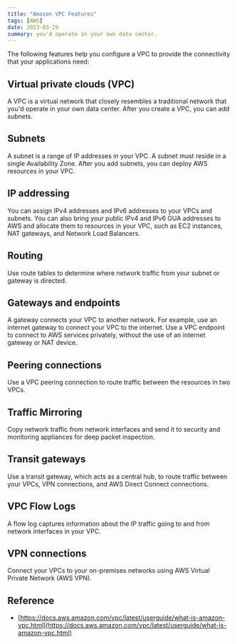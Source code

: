 ```yaml
---
title: "Amazon VPC Features"
tags: [AWS]
date: 2023-03-29
summary: you'd operate in your own data center.
---
```


The following features help you configure a VPC to provide the connectivity
that your applications need:

## Virtual private clouds (VPC)

A VPC is a virtual network that closely resembles a traditional network that
you'd operate in your own data center. After you create a VPC, you can add
subnets.

## Subnets

A subnet is a range of IP addresses in your VPC. A subnet must reside in a
single Availability Zone. After you add subnets, you can deploy AWS resources
in your VPC.

## IP addressing

You can assign IPv4 addresses and IPv6 addresses to your VPCs and subnets. You
can also bring your public IPv4 and IPv6 GUA addresses to AWS and allocate
them to resources in your VPC, such as EC2 instances, NAT gateways, and
Network Load Balancers.

## Routing

Use route tables to determine where network traffic from your subnet or
gateway is directed.

## Gateways and endpoints

A gateway connects your VPC to another network. For example, use an internet
gateway to connect your VPC to the internet. Use a VPC endpoint to connect to
AWS services privately, without the use of an internet gateway or NAT device.

## Peering connections

Use a VPC peering connection to route traffic between the resources in two
VPCs.

## Traffic Mirroring

Copy network traffic from network interfaces and send it to security and
monitoring appliances for deep packet inspection.

## Transit gateways

Use a transit gateway, which acts as a central hub, to route traffic between
your VPCs, VPN connections, and AWS Direct Connect connections.

## VPC Flow Logs

A flow log captures information about the IP traffic going to and from network
interfaces in your VPC.

## VPN connections

Connect your VPCs to your on-premises networks using AWS Virtual Private
Network (AWS VPN).

## Reference

- [https://docs.aws.amazon.com/vpc/latest/userguide/what-is-amazon-vpc.html](https://docs.aws.amazon.com/vpc/latest/userguide/what-is-amazon-vpc.html)